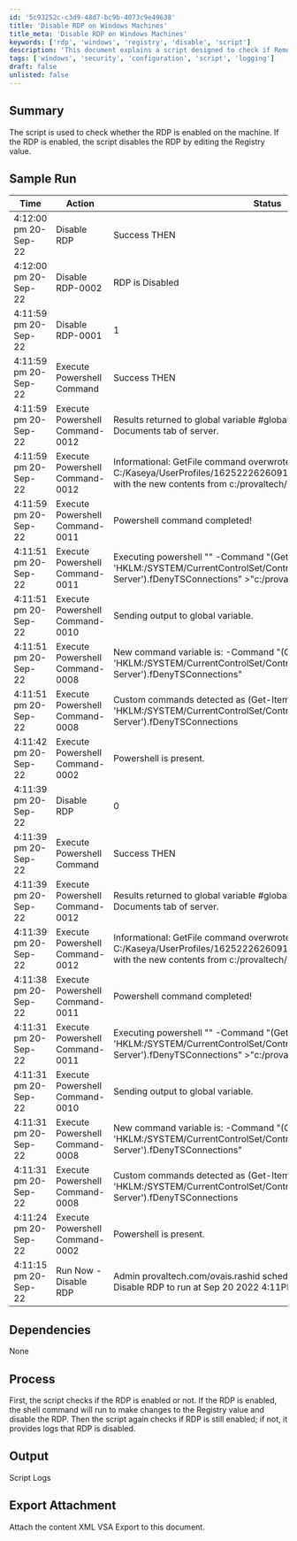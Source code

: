 ```yaml
---
id: '5c93252c-c3d9-48d7-bc9b-4073c9e49638'
title: 'Disable RDP on Windows Machines'
title_meta: 'Disable RDP on Windows Machines'
keywords: ['rdp', 'windows', 'registry', 'disable', 'script']
description: 'This document explains a script designed to check if Remote Desktop Protocol (RDP) is enabled on a Windows machine and disable it by modifying the relevant Registry value. It provides a detailed log of actions taken during the execution of the script, along with sample outputs and processes involved.'
tags: ['windows', 'security', 'configuration', 'script', 'logging']
draft: false
unlisted: false
---
```

## Summary

The script is used to check whether the RDP is enabled on the machine. If the RDP is enabled, the script disables the RDP by editing the Registry value.

## Sample Run

| Time                     | Action                          | Status                                                                                                      | Link                           |
|--------------------------|---------------------------------|-------------------------------------------------------------------------------------------------------------|--------------------------------|
| 4:12:00 pm 20-Sep-22     | Disable RDP                    | Success THEN                                                                                               | provaltech.com/ovais.rashid   |
| 4:12:00 pm 20-Sep-22     | Disable RDP-0002               | RDP is Disabled                                                                                            | provaltech.com/ovais.rashid   |
| 4:11:59 pm 20-Sep-22     | Disable RDP-0001               | 1                                                                                                         | provaltech.com/ovais.rashid   |
| 4:11:59 pm 20-Sep-22     | Execute Powershell Command      | Success THEN                                                                                               | provaltech.com/ovais.rashid   |
| 4:11:59 pm 20-Sep-22     | Execute Powershell Command-0012 | Results returned to global variable #global:psresult# and saved in Documents tab of server.               | provaltech.com/ovais.rashid   |
| 4:11:59 pm 20-Sep-22     | Execute Powershell Command-0012 | Informational: GetFile command overwrote the server file C:/Kaseya/UserProfiles/162522262609191/GetFiles/../docs/psoutput.txt with the new contents from c:/provaltech/psoutput.txt in THEN step 2. | provaltech.com/ovais.rashid   |
| 4:11:59 pm 20-Sep-22     | Execute Powershell Command-0011 | Powershell command completed!                                                                               | provaltech.com/ovais.rashid   |
| 4:11:51 pm 20-Sep-22     | Execute Powershell Command-0011 | Executing powershell "" -Command "(Get-ItemProperty -Path 'HKLM:/SYSTEM/CurrentControlSet/Control/Terminal Server').fDenyTSConnections" >"c:/provaltech/psoutput.txt" | provaltech.com/ovais.rashid   |
| 4:11:51 pm 20-Sep-22     | Execute Powershell Command-0010 | Sending output to global variable.                                                                          | provaltech.com/ovais.rashid   |
| 4:11:51 pm 20-Sep-22     | Execute Powershell Command-0008 | New command variable is: -Command "(Get-ItemProperty -Path 'HKLM:/SYSTEM/CurrentControlSet/Control/Terminal Server').fDenyTSConnections" | provaltech.com/ovais.rashid   |
| 4:11:51 pm 20-Sep-22     | Execute Powershell Command-0008 | Custom commands detected as (Get-ItemProperty -Path 'HKLM:/SYSTEM/CurrentControlSet/Control/Terminal Server').fDenyTSConnections | provaltech.com/ovais.rashid   |
| 4:11:42 pm 20-Sep-22     | Execute Powershell Command-0002 | Powershell is present.                                                                                     | provaltech.com/ovais.rashid   |
| 4:11:39 pm 20-Sep-22     | Disable RDP                    | 0                                                                                                         | provaltech.com/ovais.rashid   |
| 4:11:39 pm 20-Sep-22     | Execute Powershell Command      | Success THEN                                                                                               | provaltech.com/ovais.rashid   |
| 4:11:39 pm 20-Sep-22     | Execute Powershell Command-0012 | Results returned to global variable #global:psresult# and saved in Documents tab of server.               | provaltech.com/ovais.rashid   |
| 4:11:39 pm 20-Sep-22     | Execute Powershell Command-0012 | Informational: GetFile command overwrote the server file C:/Kaseya/UserProfiles/162522262609191/GetFiles/../docs/psoutput.txt with the new contents from c:/provaltech/psoutput.txt in THEN step 2. | provaltech.com/ovais.rashid   |
| 4:11:38 pm 20-Sep-22     | Execute Powershell Command-0011 | Powershell command completed!                                                                               | provaltech.com/ovais.rashid   |
| 4:11:31 pm 20-Sep-22     | Execute Powershell Command-0011 | Executing powershell "" -Command "(Get-ItemProperty -Path 'HKLM:/SYSTEM/CurrentControlSet/Control/Terminal Server').fDenyTSConnections" >"c:/provaltech/psoutput.txt" | provaltech.com/ovais.rashid   |
| 4:11:31 pm 20-Sep-22     | Execute Powershell Command-0010 | Sending output to global variable.                                                                          | provaltech.com/ovais.rashid   |
| 4:11:31 pm 20-Sep-22     | Execute Powershell Command-0008 | New command variable is: -Command "(Get-ItemProperty -Path 'HKLM:/SYSTEM/CurrentControlSet/Control/Terminal Server').fDenyTSConnections" | provaltech.com/ovais.rashid   |
| 4:11:31 pm 20-Sep-22     | Execute Powershell Command-0008 | Custom commands detected as (Get-ItemProperty -Path 'HKLM:/SYSTEM/CurrentControlSet/Control/Terminal Server').fDenyTSConnections | provaltech.com/ovais.rashid   |
| 4:11:24 pm 20-Sep-22     | Execute Powershell Command-0002 | Powershell is present.                                                                                     | provaltech.com/ovais.rashid   |
| 4:11:15 pm 20-Sep-22     | Run Now - Disable RDP          | Admin provaltech.com/ovais.rashid scheduled procedure Run Now - Disable RDP to run at Sep 20 2022 4:11PM | provaltech.com/ovais.rashid   |

## Dependencies

None

## Process

First, the script checks if the RDP is enabled or not. If the RDP is enabled, the shell command will run to make changes to the Registry value and disable the RDP. Then the script again checks if RDP is still enabled; if not, it provides logs that RDP is disabled.

## Output

Script Logs

## Export Attachment

Attach the content XML VSA Export to this document.











